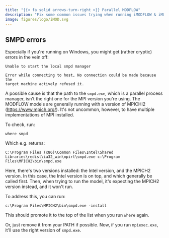 ```yaml
---
title: "{{< fa solid arrows-turn-right >}} Parallel MODFLOW"
description: "Fix some common issues trying when running iMODFLOW & iMOD-WQ codes with MPI."
image: figures/logo/iMOD.svg
---
```


## SMPD errors

Especially if you\'re running on Windows, you might get (rather cryptic)
errors in the vein off:

``` console
Unable to start the local smpd manager
```

``` console
Error while connecting to host, No connection could be made because the
target machine actively refused it.
```

A possible cause is that the path to the `smpd.exe`, which is a parallel
process manager, isn\'t the right one for the MPI version you\'re using.
The MODFLOW models are generally running with a version of MPICHI2
(<https://www.mpich.org/>). It\'s not uncommon, however, to have
multiple implementations of MPI installed.

To check, run:

``` console
where smpd
```

Which e.g. returns:

``` console
C:\Program Files (x86)\Common Files\Intel\Shared Libraries\redist\ia32_win\mpirt\smpd.exe c:\Program
Files\MPICH2\bin\smpd.exe
```

Here, there\'s two versions installed: the Intel version, and the MPICH2
version. In this case, the Intel version is on top, and which generally
be called first. Then, when trying to run the model, it\'s expecting the
MPICH2 version instead, and it won\'t run.

To address this, you can run:

``` console
c:\Program Files\MPICH2\bin\smpd.exe -install
```

This should promote it to the top of the list when you run `where`
again.

Or, just remove it from your PATH if possible. Now, if you run
`mpiexec.exe`, it\'ll use the right version of `smpd.exe`.
